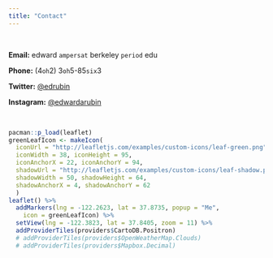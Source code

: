 ```yaml
---
title: "Contact"
---
```


<br>

__Email:__ edward `ampersat` berkeley `period` edu

__Phone:__ (4`oh`2) 3`oh`5-85`six`3

__Twitter:__ [\@edrubin](https://twitter.com/edrubin)

__Instagram:__ [\@edwardarubin](https://instagram.com/edwardarubin/)

<br>

```R
pacman::p_load(leaflet)
greenLeafIcon <- makeIcon(
  iconUrl = "http://leafletjs.com/examples/custom-icons/leaf-green.png",
  iconWidth = 38, iconHeight = 95,
  iconAnchorX = 22, iconAnchorY = 94,
  shadowUrl = "http://leafletjs.com/examples/custom-icons/leaf-shadow.png",
  shadowWidth = 50, shadowHeight = 64,
  shadowAnchorX = 4, shadowAnchorY = 62
  )
leaflet() %>%
  addMarkers(lng = -122.2623, lat = 37.8735, popup = "Me",
    icon = greenLeafIcon) %>%
  setView(lng = -122.3823, lat = 37.8405, zoom = 11) %>%
  addProviderTiles(providers$CartoDB.Positron)
  # addProviderTiles(providers$OpenWeatherMap.Clouds)
  # addProviderTiles(providers$Mapbox.Decimal)
```

